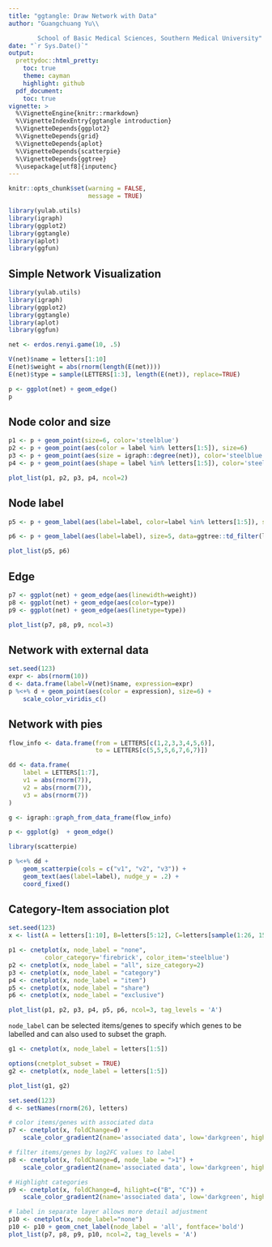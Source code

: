 ```yaml
---
title: "ggtangle: Draw Network with Data"
author: "Guangchuang Yu\\

        School of Basic Medical Sciences, Southern Medical University"
date: "`r Sys.Date()`"
output:
  prettydoc::html_pretty:
    toc: true
    theme: cayman
    highlight: github
  pdf_document:
    toc: true
vignette: >
  %\VignetteEngine{knitr::rmarkdown}
  %\VignetteIndexEntry{ggtangle introduction}
  %\VignetteDepends{ggplot2}
  %\VignetteDepends{grid}
  %\VignetteDepends{aplot}
  %\VignetteDepends{scatterpie}
  %\VignetteDepends{ggtree}
  %\usepackage[utf8]{inputenc}
---
```




```r
knitr::opts_chunk$set(warning = FALSE,
                      message = TRUE)

library(yulab.utils)
library(igraph)
library(ggplot2)
library(ggtangle)
library(aplot)
library(ggfun)
```

## Simple Network Visualization

```r
library(yulab.utils)
library(igraph)
library(ggplot2)
library(ggtangle)
library(aplot)
library(ggfun)

net <- erdos.renyi.game(10, .5)

V(net)$name = letters[1:10]
E(net)$weight = abs(rnorm(length(E(net))))
E(net)$type = sample(LETTERS[1:3], length(E(net)), replace=TRUE)

p <- ggplot(net) + geom_edge()
p
```


## Node color and size

```r
p1 <- p + geom_point(size=6, color='steelblue')
p2 <- p + geom_point(aes(color = label %in% letters[1:5]), size=6)
p3 <- p + geom_point(aes(size = igraph::degree(net)), color='steelblue') 
p4 <- p + geom_point(aes(shape = label %in% letters[1:5]), color='steelblue', size=8) 

plot_list(p1, p2, p3, p4, ncol=2)
```

## Node label

```r
p5 <- p + geom_label(aes(label=label, color=label %in% letters[1:5]), size=5)

p6 <- p + geom_label(aes(label=label), size=5, data=ggtree::td_filter(label %in% letters[1:5]))

plot_list(p5, p6)
```

## Edge

```r
p7 <- ggplot(net) + geom_edge(aes(linewidth=weight)) 
p8 <- ggplot(net) + geom_edge(aes(color=type)) 
p9 <- ggplot(net) + geom_edge(aes(linetype=type)) 

plot_list(p7, p8, p9, ncol=3)
```

## Network with external data

```r
set.seed(123)
expr <- abs(rnorm(10))
d <- data.frame(label=V(net)$name, expression=expr)
p %<+% d + geom_point(aes(color = expression), size=6) +
    scale_color_viridis_c()
```

## Network with pies

```r
flow_info <- data.frame(from = LETTERS[c(1,2,3,3,4,5,6)],
                        to = LETTERS[c(5,5,5,6,7,6,7)])

dd <- data.frame(
    label = LETTERS[1:7],
    v1 = abs(rnorm(7)),
    v2 = abs(rnorm(7)),
    v3 = abs(rnorm(7))
)

g <- igraph::graph_from_data_frame(flow_info)

p <- ggplot(g)  + geom_edge()

library(scatterpie)

p %<+% dd + 
    geom_scatterpie(cols = c("v1", "v2", "v3")) +
    geom_text(aes(label=label), nudge_y = .2) + 
    coord_fixed()
```


## Category-Item association plot


```r
set.seed(123)
x <- list(A = letters[1:10], B=letters[5:12], C=letters[sample(1:26, 15)])

p1 <- cnetplot(x, node_label = "none", 
          color_category='firebrick', color_item='steelblue')
p2 <- cnetplot(x, node_label = "all", size_category=2)
p3 <- cnetplot(x, node_label = "category")
p4 <- cnetplot(x, node_label = "item")
p5 <- cnetplot(x, node_label = "share")
p6 <- cnetplot(x, node_label = "exclusive")

plot_list(p1, p2, p3, p4, p5, p6, ncol=3, tag_levels = 'A')
```


`node_label` can be selected items/genes to specify which genes to be labelled and can also used to subset the graph.

```r
g1 <- cnetplot(x, node_label = letters[1:5]) 

options(cnetplot_subset = TRUE)
g2 <- cnetplot(x, node_label = letters[1:5])

plot_list(g1, g2)
```


```r
set.seed(123)
d <- setNames(rnorm(26), letters)

# color items/genes with associated data
p7 <- cnetplot(x, foldChange=d) + 
    scale_color_gradient2(name='associated data', low='darkgreen', high='firebrick')

# filter items/genes by log2FC values to label
p8 <- cnetplot(x, foldChange=d, node_labe = ">1") + 
    scale_color_gradient2(name='associated data', low='darkgreen', high='firebrick')

# Highlight categories
p9 <- cnetplot(x, foldChange=d, hilight=c("B", "C")) + 
    scale_color_gradient2(name='associated data', low='darkgreen', high='firebrick')

# label in separate layer allows more detail adjustment
p10 <- cnetplot(x, node_label="none")
p10 <- p10 + geom_cnet_label(node_label = 'all', fontface='bold')
plot_list(p7, p8, p9, p10, ncol=2, tag_levels = 'A')
```


